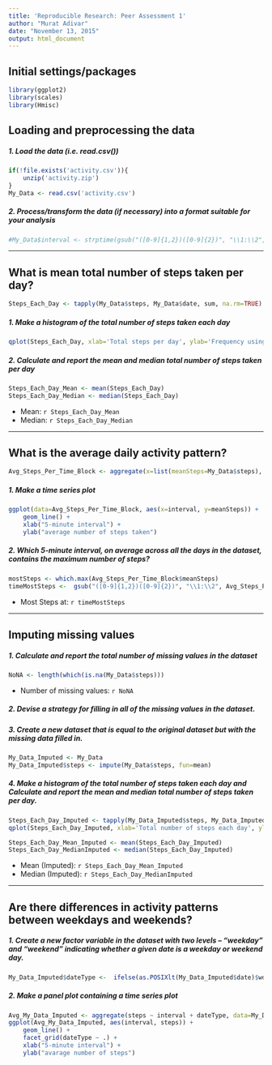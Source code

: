 ```yaml
---
title: 'Reproducible Research: Peer Assessment 1'
author: "Murat Adivar"
date: "November 13, 2015"
output: html_document
---
```


## Initial settings/packages
```r
library(ggplot2)
library(scales)
library(Hmisc)
```

## Loading and preprocessing the data
##### 1. Load the data (i.e. read.csv())
```r
if(!file.exists('activity.csv')){
    unzip('activity.zip')
}
My_Data <- read.csv('activity.csv')
```
##### 2. Process/transform the data (if necessary) into a format suitable for your analysis
```r
#My_Data$interval <- strptime(gsub("([0-9]{1,2})([0-9]{2})", "\\1:\\2", My_Data$interval), format='%H:%M')
```

-----

## What is mean total number of steps taken per day?
```r
Steps_Each_Day <- tapply(My_Data$steps, My_Data$date, sum, na.rm=TRUE)
```

##### 1. Make a histogram of the total number of steps taken each day
```r
qplot(Steps_Each_Day, xlab='Total steps per day', ylab='Frequency using binwith 500', binwidth=500)
```

##### 2. Calculate and report the mean and median total number of steps taken per day
```r
Steps_Each_Day_Mean <- mean(Steps_Each_Day)
Steps_Each_Day_Median <- median(Steps_Each_Day)
```
* Mean: `r Steps_Each_Day_Mean`
* Median:  `r Steps_Each_Day_Median`

-----

## What is the average daily activity pattern?
```r
Avg_Steps_Per_Time_Block <- aggregate(x=list(meanSteps=My_Data$steps), by=list(interval=My_Data$interval), FUN=mean, na.rm=TRUE)
```

##### 1. Make a time series plot
```r
ggplot(data=Avg_Steps_Per_Time_Block, aes(x=interval, y=meanSteps)) +
    geom_line() +
    xlab("5-minute interval") +
    ylab("average number of steps taken") 
```

##### 2. Which 5-minute interval, on average across all the days in the dataset, contains the maximum number of steps?
```r
mostSteps <- which.max(Avg_Steps_Per_Time_Block$meanSteps)
timeMostSteps <-  gsub("([0-9]{1,2})([0-9]{2})", "\\1:\\2", Avg_Steps_Per_Time_Block[mostSteps,'interval'])
```

* Most Steps at: `r timeMostSteps`

----

## Imputing missing values
##### 1. Calculate and report the total number of missing values in the dataset 
```r
NoNA <- length(which(is.na(My_Data$steps)))
```

* Number of missing values: `r NoNA`

##### 2. Devise a strategy for filling in all of the missing values in the dataset.
##### 3. Create a new dataset that is equal to the original dataset but with the missing data filled in.
```r
My_Data_Imputed <- My_Data
My_Data_Imputed$steps <- impute(My_Data$steps, fun=mean)
```


##### 4. Make a histogram of the total number of steps taken each day and Calculate and report the mean and median total number of steps taken per day. 
```r
Steps_Each_Day_Imputed <- tapply(My_Data_Imputed$steps, My_Data_Imputed$date, sum)
qplot(Steps_Each_Day_Imputed, xlab='Total number of steps each day', ylab='Frequency using binwith 500', binwidth=500)
```


```r
Steps_Each_Day_Mean_Imputed <- mean(Steps_Each_Day_Imputed)
Steps_Each_Day_MedianImputed <- median(Steps_Each_Day_Imputed)
```
* Mean (Imputed): `r Steps_Each_Day_Mean_Imputed`
* Median (Imputed):  `r Steps_Each_Day_MedianImputed`


----

## Are there differences in activity patterns between weekdays and weekends?
##### 1. Create a new factor variable in the dataset with two levels – “weekday” and “weekend” indicating whether a given date is a weekday or weekend day.

```r
My_Data_Imputed$dateType <-  ifelse(as.POSIXlt(My_Data_Imputed$date)$wday %in% c(0,6), 'weekend', 'weekday')
```

##### 2. Make a panel plot containing a time series plot

```r
Avg_My_Data_Imputed <- aggregate(steps ~ interval + dateType, data=My_Data_Imputed, mean)
ggplot(Avg_My_Data_Imputed, aes(interval, steps)) + 
    geom_line() + 
    facet_grid(dateType ~ .) +
    xlab("5-minute interval") + 
    ylab("avarage number of steps")
```

